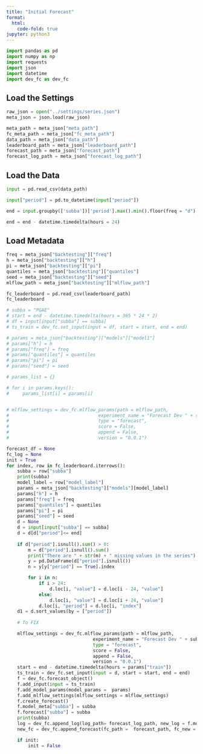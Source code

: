 ```yaml
---
title: "Initial Forecast"
format:
  html:
    code-fold: true
jupyter: python3
---
```



```python
import pandas as pd
import numpy as np
import requests
import json
import datetime
import dev_fc as dev_fc

```

## Load the Settings

```python
raw_json = open("../settings/series.json")
meta_json = json.load(raw_json)

meta_path = meta_json["meta_path"]
fc_meta_path = meta_json["fc_meta_path"]
data_path = meta_json["data_path"]
leaderboard_path = meta_json["leaderboard_path"]
forecast_path = meta_json["forecast_path"]
forecast_log_path = meta_json["forecast_log_path"]
```


## Load the Data

```python
input = pd.read_csv(data_path)

input["period"] = pd.to_datetime(input["period"])

end = input.groupby(['subba'])['period'].max().min().floor(freq = "d") - datetime.timedelta(hours = 1)

end = end - datetime.timedelta(hours = 24)
```



## Load Metadata


```python
freq = meta_json["backtesting"]["freq"]
h = meta_json["backtesting"]["h"]
pi = meta_json["backtesting"]["pi"]
quantiles = meta_json["backtesting"]["quantiles"]
seed = meta_json["backtesting"]["seed"]
mlflow_path = meta_json["backtesting"]["mlflow_path"]

```

```python
fc_leaderboard = pd.read_csv(leaderboard_path)
fc_leaderboard

```



```python
# subba = "PGAE"
# start = end - datetime.timedelta(hours = 365 * 24 * 2)
# df = input[input["subba"] == subba]
# ts_train = dev_fc.set_input(input = df, start = start, end = end)

# params = meta_json["backtesting"]["models"]["model1"]
# params["h"] = h
# params["freq"] = freq
# params["quantiles"] = quantiles
# params["pi"] = pi
# params["seed"] = seed

# params_list = {}

# for i in params.keys():
#     params_list[i] = params[i]


# mlflow_settings = dev_fc.mlflow_params(path = mlflow_path,
#                                 experiment_name = "Forecast Dev " + subba,
#                                 type = "forecast",
#                                 score = False,
#                                 append = False,
#                                 version = "0.0.1")
```


```python
forecast_df = None
fc_log = None
init = True
for index, row in fc_leaderboard.iterrows():
    subba = row["subba"]
    print(subba)
    model_label = row["model_label"]
    params = meta_json["backtesting"]["models"][model_label]
    params["h"] = h
    params["freq"] = freq
    params["quantiles"] = quantiles
    params["pi"] = pi
    params["seed"] = seed
    d = None
    d = input[input["subba"] == subba]
    d = d[d["period"]<= end]
    
    if d["period"].isnull().sum() > 0:
        m = d["period"].isnull().sum()
        print("There are " + str(m) + " missing values in the series")
        y = pd.DataFrame(d["period"].isnull())
        n = y[y["period"] == True].index

        for i in n:
            if i > 24:
                d.loc[i, "value"] = d.loc[i - 24, "value"]
            else:
                d.loc[i, "value"] = d.loc[i + 24, "value"]
            d.loc[i, "period"] = d.loc[i, "index"]
    d1 = d.sort_values(by = ["period"])
    
    # To FIX

    mlflow_settings = dev_fc.mlflow_params(path = mlflow_path,
                                experiment_name = "Forecast Dev " + subba,
                                type = "forecast",
                                score = False,
                                append = False,
                                version = "0.0.1")
    start = end - datetime.timedelta(hours = params["train"])
    ts_train = dev_fc.set_input(input = d, start = start, end = end)
    f = dev_fc.forecast_object()
    f.add_input(input = ts_train) 
    f.add_model_params(model_params =  params)    
    f.add_mlflow_settings(mlflow_settings = mlflow_settings)
    f.create_forecast()
    f.model_meta["subba"] = subba
    f.forecast["subba"] = subba
    print(subba)
    log = dev_fc.append_log(log_path= forecast_log_path, new_log = f.model_meta, save = True, init = init)
    new_fc = dev_fc.append_forecast(fc_path =  forecast_path, fc_new = f, save = True, init = init)

    if init:
        init = False
 
```


